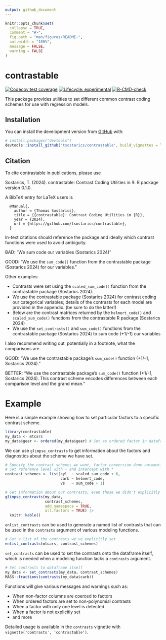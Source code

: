 ```yaml
---
output: github_document
---
```


<!-- README.md is generated from README.Rmd. Please edit that file -->

```r
knitr::opts_chunk$set(
  collapse = TRUE,
  comment = "#>",
  fig.path = "man/figures/README-",
  out.width = "100%",
  message = FALSE,
  warning = FALSE
)
```

# contrastable

<!-- badges: start -->
[![Codecov test coverage](https://codecov.io/gh/tsostarics/contrastable/branch/main/graph/badge.svg?token=PW2NOWO8NE)](https://codecov.io/gh/tsostarics/contrastable?branch=main)
[![Lifecycle: experimental](https://img.shields.io/badge/lifecycle-experimental-orange.svg)](https://lifecycle.r-lib.org/articles/stages.html#experimental)
[![R-CMD-check](https://github.com/tsostarics/contrastable/workflows/R-CMD-check/badge.svg)](https://github.com/tsostarics/contrastable/actions)
<!-- badges: end -->

This package provides utilities to set different common contrast coding schemes
for use with regression models.


## Installation

You can install the development version from [GitHub](https://github.com/) with:

``` r
# install.packages("devtools")
devtools::install_github("tsostarics/contrastable", build_vignettes = TRUE)
```

## Citation

To cite contrastable in publications, please use

Sostarics, T. (2024). contrastable: Contrast Coding Utilities in R. R package version 0.1.0.

A BibTeX entry for LaTeX users is

```
  @Manual{,
    author = {Thomas Sostarics},
    title = {{contrastable}: Contrast Coding Utilities in {R}},
    year = {2024},
    url = {https://github.com/tsostarics/contrastable},
  }
```

In-text citations should reference the package and ideally which contrast 
functions were used to avoid ambiguity.

BAD: "We sum code our variables (Sostarics 2024)"

GOOD: "We use the `sum_code()` function from the contrastable package (Sostarics 2024) for our variables."

Other examples:

 - Contrasts were set using the `scaled_sum_code()` function from the contrastable
 package (Sostarics 2024).
 - We use the contrastable package (Sostarics 2024) for contrast coding our
 categorical variables; details of the contrasts for each model are provided in
 the appendix. (be sure to do the latter!)
 - Below are the contrast matrices returned by the `helmert_code()` and
 `scaled_sum_code()` functions from the contrastable R package (Sostarics 2024)
 - We use the `set_contrasts()` and `sum_code()` functions from the contrastable package
 (Sostarics 2024) to sum code (+1/-1) our variables
 
I also recommend writing out, potentially in a footnote, what the comparisons are.

GOOD: "We use the contrastable package's `sum_code()` function (+1/-1, Sostarics 2024)."

BETTER: "We use the contrastable package's `sum_code()` function (+1/-1, Sostarics 2024).
This contrast scheme encodes differences between each comparison level and the grand mean."


# Example

Here is a simple example showing how to set particular factors to a specific
contrast scheme. 

```r
library(contrastable)
my_data <- mtcars
my_data$gear <- ordered(my_data$gear) # Set as ordered factor in dataframe
```

We can use `glimpse_contrasts` to get information about
the factors and diagnostics about the scheme we have set.

```r
# Specify the contrast schemes we want, factor conversion done automatically
# Set reference level with + and intercept with *
contrast_schemes <- list(cyl  ~ scaled_sum_code + 6,
                         carb ~ helmert_code,
                         vs   ~ sum_code + 1)

# Get information about our contrasts, even those we didn't explicitly set
glimpse_contrasts(my_data, 
                  contrast_schemes, 
                  add_namespace = TRUE,
                  all.factors = TRUE) |> 
  knitr::kable()
```


`enlist_contrasts` can be used to generate a named list of contrasts
that can be used in the `contrasts` argument of various modeling functions.

```r
# Get a list of the contrasts we've explicitly set
enlist_contrasts(mtcars, contrast_schemes)
```

`set_contrasts` can be used to set the contrasts onto the dataframe itself,
which is needed when a modeling function lacks a `contrasts` argument.

```r
# Set contrasts to dataframe itself
my_data <- set_contrasts(my_data, contrast_schemes)
MASS::fractions(contrasts(my_data$carb))
```

Functions will give various messages and warnings such as:

 - When non-factor columns are coerced to factors
 - When ordered factors are set to non-polynomial contrasts
 - When a factor with only one level is detected
 - When a factor is not explicitly set
 - and more


Detailed usage is available in the `contrasts` vignette with 
`vignette('contrasts', 'contrastable')`.
